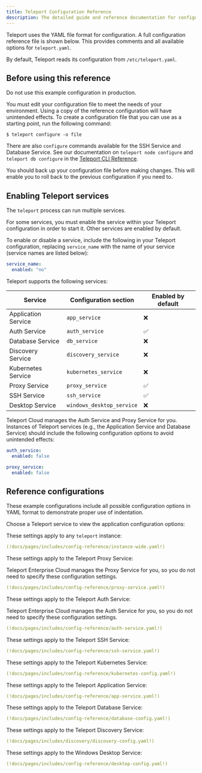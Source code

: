 ```yaml
---
title: Teleport Configuration Reference
description: The detailed guide and reference documentation for configuring Teleport for SSH and Kubernetes access.
---
```


Teleport uses the YAML file format for configuration. A full configuration
reference file is shown below. This provides comments and all available options
for `teleport.yaml`.

By default, Teleport reads its configuration from `/etc/teleport.yaml`.

## Before using this reference

<Notice type="danger">

Do not use this example configuration in production.

</Notice>

You must edit your configuration file to meet the needs of your environment.
Using a copy of the reference configuration will have unintended effects. To
create a configuration file that you can use as a starting point, run the
following command:

```code
$ teleport configure -o file
```

There are also `configure` commands available for the SSH Service and Database
Service. See our documentation on `teleport node configure` and `teleport db
configure` in the [Teleport CLI Reference](cli.mdx#teleport).

<Notice type="warning">

You should back up your configuration file before making changes. This will
enable you to roll back to the previous configuration if you need to.

</Notice>

## Enabling Teleport services

The `teleport` process can run multiple services.

For some services, you must enable the service within your Teleport
configuration in order to start it. Other services are enabled by default.

To enable or disable a service, include the following in your Teleport
configuration, replacing `service_name` with the name of your service (service
names are listed below):

```yaml
service_name:
  enabled: "no"
```

Teleport supports the following services:

|Service|Configuration section|Enabled by default|
|---|---|---|
|Application Service|`app_service`|❌|
|Auth Service|`auth_service`|✅|
|Database Service|`db_service`|❌|
|Discovery Service|`discovery_service`|❌|
|Kubernetes Service|`kubernetes_service`|❌|
|Proxy Service|`proxy_service`|✅|
|SSH Service|`ssh_service`|✅|
|Desktop Service|`windows_desktop_service`|❌|

Teleport Cloud manages the Auth Service and Proxy Service for you. Instances of
Teleport services (e.g., the Application Service and Database Service) should
include the following configuration options to avoid unintended effects:

```yaml
auth_service:
  enabled: false

proxy_service:
  enabled: false
```

## Reference configurations

These example configurations include all possible configuration options in YAML
format to demonstrate proper use of indentation. 

Choose a Teleport service to view the application configuration options:

<Tabs dropdownCaption="Teleport Service:" dropdownView>
<TabItem label="Instance-Wide Settings">

These settings apply to any `teleport` instance:

```yaml
(!docs/pages/includes/config-reference/instance-wide.yaml!)
```

</TabItem>
<TabItem label="Proxy Service">

These settings apply to the Teleport Proxy Service:

<Notice type="tip">
Teleport Enterprise Cloud manages the Proxy Service for you, so you do not need
to specify these configuration settings.
</Notice>

```yaml
(!docs/pages/includes/config-reference/proxy-service.yaml!)
```

</TabItem>
<TabItem label="Auth Service">

These settings apply to the Teleport Auth Service:

<Notice type="tip">
Teleport Enterprise Cloud manages the Auth Service for you, so you do not need
to specify these configuration settings.
</Notice>

```yaml
(!docs/pages/includes/config-reference/auth-service.yaml!)
```

</TabItem>
<TabItem label="SSH Service">

These settings apply to the Teleport SSH Service:

```yaml
(!docs/pages/includes/config-reference/ssh-service.yaml!)
```

</TabItem>
<TabItem label="Kubernetes Service">

These settings apply to the Teleport Kubernetes Service:

```yaml
(!docs/pages/includes/config-reference/kubernetes-config.yaml!)
```

</TabItem>
<TabItem label="Application Service">

These settings apply to the Teleport Application Service:

```yaml
(!docs/pages/includes/config-reference/app-service.yaml!)
```

</TabItem>
<TabItem label="Database Service">

These settings apply to the Teleport Database Service:

```yaml
(!docs/pages/includes/config-reference/database-config.yaml!)
```

</TabItem>
<TabItem label="Discovery Service">

These settings apply to the Teleport Discovery Service:

```yaml
(!docs/pages/includes/discovery/discovery-config.yaml!)
```

</TabItem>
<TabItem label="Windows Desktop Service">

These settings apply to the Windows Desktop Service:

```yaml
(!docs/pages/includes/config-reference/desktop-config.yaml!)
```

</TabItem>
</Tabs>


